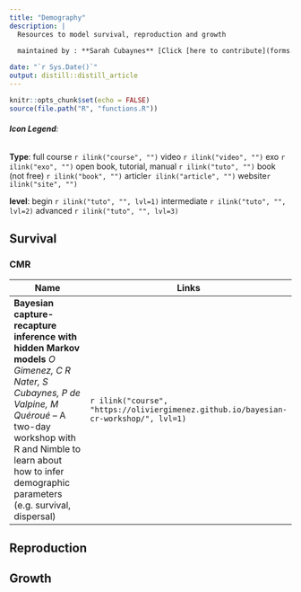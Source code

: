 ```yaml
---
title: "Demography"
description: |
  Resources to model survival, reproduction and growth
        
  maintained by : **Sarah Cubaynes** [Click [here to contribute](forms.html)]{style="float:right"}

date: "`r Sys.Date()`"
output: distill::distill_article
---
```


```r
knitr::opts_chunk$set(echo = FALSE)
source(file.path("R", "functions.R"))
```
###### **Icon Legend**:
**Type**:
full course `r ilink("course", "")`
video `r ilink("video", "")`
exo `r ilink("exo", "")`
open book, tutorial, manual `r ilink("tuto", "")`
book (not free) `r ilink("book", "")`
article`r ilink("article", "")`
website`r ilink("site", "")`

**level**: begin `r ilink("tuto", "", lvl=1)` intermediate `r ilink("tuto", "", lvl=2)` advanced `r ilink("tuto", "", lvl=3)`

## Survival

### CMR

| Name                                      | Links |
|-------------------------------------------|-------|
|**Bayesian capture-recapture inference with hidden Markov models** *O Gimenez, C R Nater, S Cubaynes, P de Valpine, M Quéroué* -- A two-day workshop with R and Nimble to learn about how to infer demographic parameters (e.g. survival, dispersal)|`r ilink("course", "https://oliviergimenez.github.io/bayesian-cr-workshop/", lvl=1)`|

## Reproduction

## Growth

